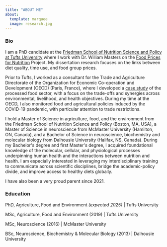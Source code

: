 ```yaml
---
title: "ABOUT ME"
about: 
  template: marquee
  image: research.jpg
---
```


### Bio

I am a PhD candidate at the [Friedman School of Nutrition Science and Policy at Tufts University](https://nutrition.tufts.edu) where I work with Dr. William Masters on the [Food Prices for Nutrition](https://sites.tufts.edu/foodpricesfornutrition/) Project. My dissertation research focuses on the links between diet quality, time use, and food group prices.

Prior to Tufts, I worked as a consultant for the Trade and Agriculture Directorate of the Organization for Economic Co-operation and Development (OECD) (Paris, France), where I developed a [case study](https://www.oecd-ilibrary.org/agriculture-and-food/making-better-policies-for-food-systems_15ae7a3c-en) of the processed food sector, with a focus on the trade-offs and synergies across environmental, livelihood, and health objectives. During my time at the OECD, I also monitored food and agricultural policies induced by the COVID-19 pandemic, with particular attention to trade restrictions.  

I hold a Master of Science in agriculture, food, and the environment from the Friedman School of Nutrition Science and Policy (Boston, MA, USA), a Master of Science in neuroscience from McMaster University (Hamilton, ON, Canada), and a Bachelor of Science in neuroscience, biochemistry and molecular biology from Dalhousie University (Halifax, NS, Canada). During my Bachelor\'s degree and first Master\'s degree, I acquired foundational knowledge of the molecular, cellular, and physiological processes underpinning human health and the interactions between nutrition and health. I am especially interested in leveraging my interdisciplinary training to communicate across scientific disciplines, bridge the academic-policy divide, and improve access to healthy diets globally.

I have also been a very proud parent since 2021.

### Education

PhD, Agriculture, Food and Environment *(expected 2025)* \| Tufts University

MSc, Agriculture, Food and Environment (2019) \| Tufts University

MSc, Neuroscience (2016) \| McMaster University

BSc, Neuroscience, Biochemistry & Molecular Biology (2013) \| Dalhousie University
